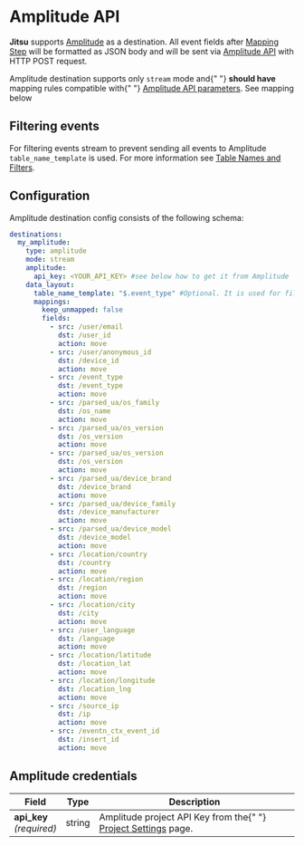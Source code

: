 # Amplitude API

**Jitsu** supports [Amplitude](http://amplitude.com/) as a destination.
All event fields after [Mapping Step](/docs/how-it-works/architecture#mapping-step) will be formatted as JSON body and
will be sent via [Amplitude API](https://developers.amplitude.com/docs/http-api-v2) with HTTP POST request.

<Hint>
  Amplitude destination supports only <code inline="true">stream</code> mode and{" "}
  <b>should have</b> mapping rules compatible with{" "}
  <a href="https://developers.amplitude.com/docs/http-api-v2">Amplitude API parameters</a>. See mapping below
</Hint>

## Filtering events

For filtering events stream to prevent sending all events to Amplitude `table_name_template` is used.
For more information see [Table Names and Filters](/docs/configuration/table-names-and-filters).

## Configuration

Amplitude destination config consists of the following schema:

```yaml
destinations:
  my_amplitude:
    type: amplitude
    mode: stream
    amplitude:
      api_key: <YOUR_API_KEY> #see below how to get it from Amplitude
    data_layout:
      table_name_template: "$.event_type" #Optional. It is used for filtering events.
      mappings:
        keep_unmapped: false
        fields:
          - src: /user/email
            dst: /user_id
            action: move
          - src: /user/anonymous_id
            dst: /device_id
            action: move
          - src: /event_type
            dst: /event_type
            action: move
          - src: /parsed_ua/os_family
            dst: /os_name
            action: move
          - src: /parsed_ua/os_version
            dst: /os_version
            action: move
          - src: /parsed_ua/os_version
            dst: /os_version
            action: move
          - src: /parsed_ua/device_brand
            dst: /device_brand
            action: move
          - src: /parsed_ua/device_family
            dst: /device_manufacturer
            action: move
          - src: /parsed_ua/device_model
            dst: /device_model
            action: move
          - src: /location/country
            dst: /country
            action: move
          - src: /location/region
            dst: /region
            action: move
          - src: /location/city
            dst: /city
            action: move
          - src: /user_language
            dst: /language
            action: move
          - src: /location/latitude
            dst: /location_lat
            action: move
          - src: /location/longitude
            dst: /location_lng
            action: move
          - src: /source_ip
            dst: /ip
            action: move
          - src: /eventn_ctx_event_id
            dst: /insert_id
            action: move
```

## Amplitude credentials

<table>
  <thead>
    <tr>
      <th>Field</th>
      <th>Type</th>
      <th>Description</th>
    </tr>
  </thead>
  <tbody>
    <tr>
      <td>
        <b>api_key</b>
        <br />
        <em>(required)</em>
      </td>
      <td>string</td>
      <td>
        Amplitude project API Key from the{" "}
        <a href="https://analytics.amplitude.com/">Project Settings</a> page.
      </td>
    </tr>
  </tbody>
</table>
